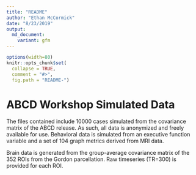 ```yaml
---
title: "README"
author: "Ethan McCormick"
date: "8/23/2019"
output:
  md_document:
    variant: gfm
---
```


<!-- README.md is generated from README.Rmd. Please edit that file -->

```r
options(width=80)
knitr::opts_chunk$set(
  collapse = TRUE,
  comment = "#>",
  fig.path = "README-")
```

# ABCD Workshop Simulated Data

The files contained include 10000 cases simulated from the covariance matrix of the ABCD release. As such, all data is anonymized and freely available for use. Behavioral data is simulated from an executive function variable and a set of 104 graph metrics derived from MRI data. 

Brain data is generated from the group-average covariance matrix of the 352 ROIs from the Gordon parcellation. Raw timeseries (TR=300) is provided for each ROI.